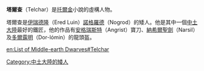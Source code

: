 {{Unreferenced|time=2019-03-30T12:12:20+00:00}}
'''塔爾查'''（Telchar）是[[托爾金|托爾金]]小說的虛構人物。

塔爾查是[[伊瑞德隆|伊瑞德隆]]（Ered Luin）[[諾格羅德|諾格羅德]]（Nogrod）的矮人。他是其中一個[[中土大陸|中土大陸]]最好的鐵匠，他的作品有[[安格瑞斯特|安格瑞斯特]]（Angrist）寶刀、[[納希爾聖劍|納希爾聖劍]]（Narsil）及[[多爾露明|多爾露明]]（Dor-lómin）的龍頭盔。

{{dwarves}}

[[Category:中土大陸的矮人|Category:中土大陸的矮人]]

[[en:List_of_Middle-earth_Dwarves#Telchar|en:List of Middle-earth Dwarves#Telchar]]